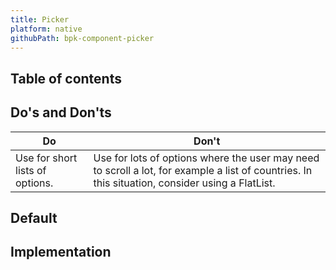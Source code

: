 ```yaml
---
title: Picker
platform: native
githubPath: bpk-component-picker
---
```






## Table of contents

## Do's and Don'ts

| Do | Don't |
| ----------- | ----------- |
| Use for short lists of options. | Use for lots of options where the user may need to scroll a lot, for example a list of countries. In this situation, consider using a FlatList. |

## Default

<NativeComponentScreenshots
  iOS={iosPickerDefault}
  iOSAltText="iOS default nudger"
  android={androidPickerDefault}
  androidAltText="Android default nudger" />

## Implementation

<Readme />
